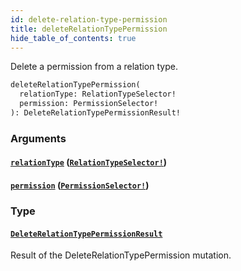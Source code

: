 ```yaml
---
id: delete-relation-type-permission
title: deleteRelationTypePermission
hide_table_of_contents: true
---
```



Delete a permission from a relation type.

```graphql
deleteRelationTypePermission(
  relationType: RelationTypeSelector!
  permission: PermissionSelector!
): DeleteRelationTypePermissionResult!
```


### Arguments

#### [`relationType`](#) ([`RelationTypeSelector!`](/docs/directory-api-reference/schema/relation-types/inputs/relation-type-selector))




#### [`permission`](#) ([`PermissionSelector!`](/docs/directory-api-reference/schema/permissions/inputs/permission-selector))




### Type

#### [`DeleteRelationTypePermissionResult`](/docs/directory-api-reference/schema/permissions/objects/delete-relation-type-permission-result)

Result of the DeleteRelationTypePermission mutation.




